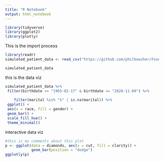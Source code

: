 ```yaml
---
title: "R Notebook"
output: html_notebook
---
```


```r
library(tidyverse)
library(ggplot2)
library(plotly)

```

This is the import process

```r
library(readr)
simulated_patient_data <- read_csv("https://github.com/philbowsher/Foundation-of-the-R-Workflow-workshop-2019-09-06/raw/master/Examples/data/simulated_patient_data.csv")

simulated_patient_data

```

this is the data viz

```r
simulated_patient_data %>%
 filter(birthdate >= "1965-02-17" & birthdate <= "2020-11-09") %>%
 
    filter(marital %in% "S" | is.na(marital)) %>%
 ggplot() +
 aes(x = race, fill = gender) +
 geom_bar() +
 scale_fill_hue() +
 theme_minimal()


```

interactive data viz

```r
#this is my comments about this plot
p <- ggplot(data = diamonds, aes(x = cut, fill = clarity)) +
            geom_bar(position = "dodge")
ggplotly(p)

```

